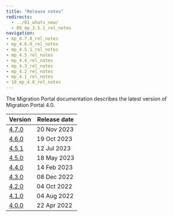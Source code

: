 ```yaml
---
title: "Release notes"
redirects:
  - ../01_whats_new/
  - 09_mp_3.5.1_rel_notes
navigation:
- mp_4.7.0_rel_notes
- mp_4.6.0_rel_notes
- mp_4.5.1_rel_notes
- mp_4.5_rel_notes
- mp_4.4_rel_notes
- mp_4.3_rel_notes
- mp_4.2_rel_notes
- mp_4.1_rel_notes
- 10_mp_4.0_rel_notes
---
```


The Migration Portal documentation describes the latest version of Migration Portal 4.0. 

|           Version            | Release date |
| ---------------------------- | ------------ |
| [4.7.0](mp_4.7.0_rel_notes)  | 20 Nov 2023  |
| [4.6.0](mp_4.6.0_rel_notes)  | 19 Oct 2023  |
| [4.5.1](mp_4.5.1_rel_notes)  | 12 Jul 2023  |
| [4.5.0](mp_4.5_rel_notes)    | 18 May 2023  |
| [4.4.0](mp_4.4_rel_notes)    | 14 Feb 2023  |
| [4.3.0](mp_4.3_rel_notes)    | 08 Dec 2022  |
| [4.2.0](mp_4.2_rel_notes)    | 04 Oct 2022  |
| [4.1.0](mp_4.1_rel_notes)    | 04 Aug 2022  |
| [4.0.0](10_mp_4.0_rel_notes) | 22 Apr 2022  |
